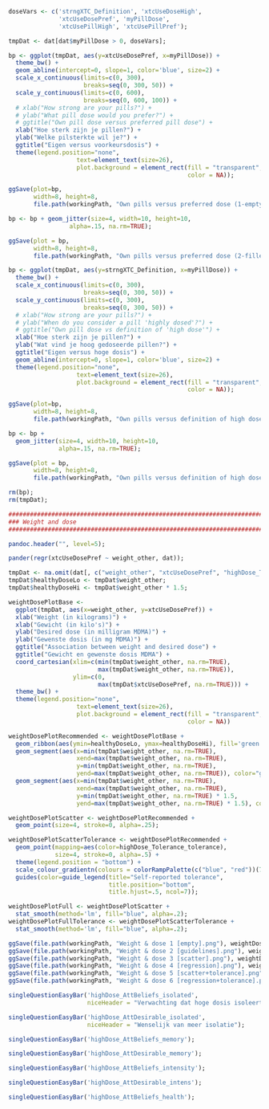
```r

doseVars <- c('strngXTC_Definition', 'xtcUseDoseHigh',
              'xtcUseDosePref', 'myPillDose',
              'xtcUsePillHigh', 'xtcUsePillPref');

tmpDat <- dat[dat$myPillDose > 0, doseVars];

bp <- ggplot(tmpDat, aes(y=xtcUseDosePref, x=myPillDose)) +
  theme_bw() +
  geom_abline(intercept=0, slope=1, color='blue', size=2) +
  scale_x_continuous(limits=c(0, 300),
                     breaks=seq(0, 300, 50)) +
  scale_y_continuous(limits=c(0, 600),
                     breaks=seq(0, 600, 100)) +
  # xlab("How strong are your pills?") +
  # ylab("What pill dose would you prefer?") +
  # ggtitle("Own pill dose versus preferred pill dose") +
  xlab("Hoe sterk zijn je pillen?") +
  ylab("Welke pilsterkte wil je?") +
  ggtitle("Eigen versus voorkeursdosis") +
  theme(legend.position="none",
                   text=element_text(size=26),
                   plot.background = element_rect(fill = "transparent",
                                                  color = NA));

ggSave(plot=bp,
       width=8, height=8,
       file.path(workingPath, "Own pills versus preferred dose (1-empty).png"));

bp <- bp + geom_jitter(size=4, width=10, height=10,
                 alpha=.15, na.rm=TRUE);

ggSave(plot = bp,
       width=8, height=8,
       file.path(workingPath, "Own pills versus preferred dose (2-filled).png"));

bp <- ggplot(tmpDat, aes(y=strngXTC_Definition, x=myPillDose)) +
  theme_bw() +
  scale_x_continuous(limits=c(0, 300),
                     breaks=seq(0, 300, 50)) +
  scale_y_continuous(limits=c(0, 300),
                     breaks=seq(0, 300, 50)) +
  # xlab("How strong are your pills?") +
  # ylab("When do you consider a pill 'highly dosed'?") +
  # ggtitle("Own pill dose vs definition of 'high dose'") +
  xlab("Hoe sterk zijn je pillen?") +
  ylab("Wat vind je hoog gedoseerde pillen?") +
  ggtitle("Eigen versus hoge dosis") +
  geom_abline(intercept=0, slope=1, color='blue', size=2) +
  theme(legend.position="none",
                   text=element_text(size=26),
                   plot.background = element_rect(fill = "transparent",
                                                  color = NA));

ggSave(plot=bp,
       width=8, height=8,
       file.path(workingPath, "Own pills versus definition of high dose (1-empty).png"));

bp <- bp +
  geom_jitter(size=4, width=10, height=10,
              alpha=.15, na.rm=TRUE);

ggSave(plot = bp,
       width=8, height=8,
       file.path(workingPath, "Own pills versus definition of high dose (2-filled).png"));

rm(bp);
rm(tmpDat);

########################################################################
### Weight and dose
########################################################################

pandoc.header("", level=5);

pander(regr(xtcUseDosePref ~ weight_other, dat));

tmpDat <- na.omit(dat[, c("weight_other", "xtcUseDosePref", "highDose_Tolerance_tolerance")]);
tmpDat$healthyDoseLo <- tmpDat$weight_other;
tmpDat$healthyDoseHi <- tmpDat$weight_other * 1.5;

weightDosePlotBase <-
  ggplot(tmpDat, aes(x=weight_other, y=xtcUseDosePref)) +
  xlab("Weight (in kilograms)") +
  xlab("Gewicht (in kilo's)") +
  ylab("Desired dose (in milligram MDMA)") +
  ylab("Gewenste dosis (in mg MDMA)") +
  ggtitle("Association between weight and desired dose") +
  ggtitle("Gewicht en gewenste dosis MDMA") +
  coord_cartesian(xlim=c(min(tmpDat$weight_other, na.rm=TRUE),
                         max(tmpDat$weight_other, na.rm=TRUE)),
                  ylim=c(0,
                         max(tmpDat$xtcUseDosePref, na.rm=TRUE))) +
  theme_bw() +
  theme(legend.position="none",
                   text=element_text(size=26),
                   plot.background = element_rect(fill = "transparent",
                                                  color = NA))

weightDosePlotRecommended <- weightDosePlotBase +
  geom_ribbon(aes(ymin=healthyDoseLo, ymax=healthyDoseHi), fill='green', alpha=.2) +
  geom_segment(aes(x=min(tmpDat$weight_other, na.rm=TRUE),
                   xend=max(tmpDat$weight_other, na.rm=TRUE),
                   y=min(tmpDat$weight_other, na.rm=TRUE),
                   yend=max(tmpDat$weight_other, na.rm=TRUE)), color="green", size=1) +
  geom_segment(aes(x=min(tmpDat$weight_other, na.rm=TRUE),
                   xend=max(tmpDat$weight_other, na.rm=TRUE),
                   y=min(tmpDat$weight_other, na.rm=TRUE) * 1.5,
                   yend=max(tmpDat$weight_other, na.rm=TRUE) * 1.5), color="green", size=1);

weightDosePlotScatter <- weightDosePlotRecommended +
  geom_point(size=4, stroke=0, alpha=.25);

weightDosePlotScatterTolerance <- weightDosePlotRecommended +
  geom_point(mapping=aes(color=highDose_Tolerance_tolerance),
             size=4, stroke=0, alpha=.5) +
  theme(legend.position = "bottom") +
  scale_colour_gradientn(colours = colorRampPalette(c("blue", "red"))(7)) +
  guides(color=guide_legend(title="Self-reported tolerance",
                            title.position="bottom",
                            title.hjust=.5, ncol=7));

weightDosePlotFull <- weightDosePlotScatter +
  stat_smooth(method='lm', fill="blue", alpha=.2);
weightDosePlotFullTolerance <- weightDosePlotScatterTolerance +
  stat_smooth(method='lm', fill="blue", alpha=.2);

ggSave(file.path(workingPath, "Weight & dose 1 [empty].png"), weightDosePlotBase, width=8, height=8);
ggSave(file.path(workingPath, "Weight & dose 2 [guidelines].png"), weightDosePlotRecommended, width=8, height=8);
ggSave(file.path(workingPath, "Weight & dose 3 [scatter].png"), weightDosePlotScatter, width=8, height=8);
ggSave(file.path(workingPath, "Weight & dose 4 [regression].png"), weightDosePlotFull, width=8, height=8);
ggSave(file.path(workingPath, "Weight & dose 5 [scatter+tolerance].png"), weightDosePlotScatterTolerance, width=8, height=8);
ggSave(file.path(workingPath, "Weight & dose 6 [regression+tolerance].png"), weightDosePlotFullTolerance, width=8, height=8);

```


```r

singleQuestionEasyBar('highDose_AttBeliefs_isolated',
                      niceHeader = "Verwachting dat hoge dosis isoleert");

singleQuestionEasyBar('highDose_AttDesirable_isolated',
                      niceHeader = "Wenselijk van meer isolatie");

singleQuestionEasyBar('highDose_AttBeliefs_memory');

singleQuestionEasyBar('highDose_AttDesirable_memory');

singleQuestionEasyBar('highDose_AttBeliefs_intensity');

singleQuestionEasyBar('highDose_AttDesirable_intens');

singleQuestionEasyBar('highDose_AttBeliefs_health');

```

